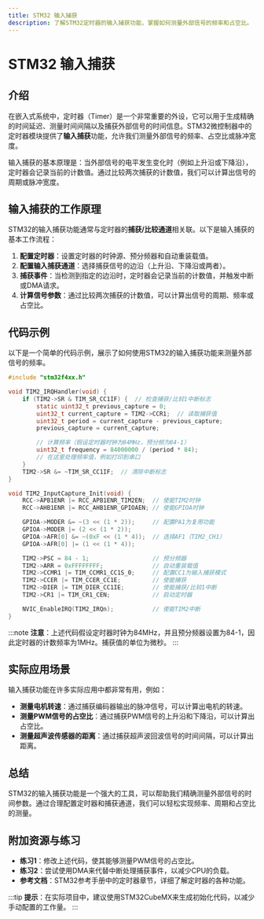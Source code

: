 ```yaml
---
title: STM32 输入捕获
description: 了解STM32定时器的输入捕获功能，掌握如何测量外部信号的频率和占空比。
---
```


# STM32 输入捕获

## 介绍

在嵌入式系统中，定时器（Timer）是一个非常重要的外设，它可以用于生成精确的时间延迟、测量时间间隔以及捕获外部信号的时间信息。STM32微控制器中的定时器模块提供了**输入捕获**功能，允许我们测量外部信号的频率、占空比或脉冲宽度。

输入捕获的基本原理是：当外部信号的电平发生变化时（例如上升沿或下降沿），定时器会记录当前的计数值。通过比较两次捕获的计数值，我们可以计算出信号的周期或脉冲宽度。

## 输入捕获的工作原理

STM32的输入捕获功能通常与定时器的**捕获/比较通道**相关联。以下是输入捕获的基本工作流程：

1. **配置定时器**：设置定时器的时钟源、预分频器和自动重装载值。
2. **配置输入捕获通道**：选择捕获信号的边沿（上升沿、下降沿或两者）。
3. **捕获事件**：当检测到指定的边沿时，定时器会记录当前的计数值，并触发中断或DMA请求。
4. **计算信号参数**：通过比较两次捕获的计数值，可以计算出信号的周期、频率或占空比。

## 代码示例

以下是一个简单的代码示例，展示了如何使用STM32的输入捕获功能来测量外部信号的频率。

```c
#include "stm32f4xx.h"

void TIM2_IRQHandler(void) {
    if (TIM2->SR & TIM_SR_CC1IF) {  // 检查捕获/比较1中断标志
        static uint32_t previous_capture = 0;
        uint32_t current_capture = TIM2->CCR1;  // 读取捕获值
        uint32_t period = current_capture - previous_capture;
        previous_capture = current_capture;

        // 计算频率（假设定时器时钟为84MHz，预分频为84-1）
        uint32_t frequency = 84000000 / (period * 84);
        // 在这里处理频率值，例如打印到串口
    }
    TIM2->SR &= ~TIM_SR_CC1IF;  // 清除中断标志
}

void TIM2_InputCapture_Init(void) {
    RCC->APB1ENR |= RCC_APB1ENR_TIM2EN;  // 使能TIM2时钟
    RCC->AHB1ENR |= RCC_AHB1ENR_GPIOAEN; // 使能GPIOA时钟

    GPIOA->MODER &= ~(3 << (1 * 2));     // 配置PA1为复用功能
    GPIOA->MODER |= (2 << (1 * 2));
    GPIOA->AFR[0] &= ~(0xF << (1 * 4));  // 选择AF1（TIM2_CH1）
    GPIOA->AFR[0] |= (1 << (1 * 4));

    TIM2->PSC = 84 - 1;                  // 预分频器
    TIM2->ARR = 0xFFFFFFFF;              // 自动重装载值
    TIM2->CCMR1 |= TIM_CCMR1_CC1S_0;     // 配置CC1为输入捕获模式
    TIM2->CCER |= TIM_CCER_CC1E;         // 使能捕获
    TIM2->DIER |= TIM_DIER_CC1IE;        // 使能捕获/比较1中断
    TIM2->CR1 |= TIM_CR1_CEN;            // 启动定时器

    NVIC_EnableIRQ(TIM2_IRQn);           // 使能TIM2中断
}
```

:::note
**注意**：上述代码假设定时器时钟为84MHz，并且预分频器设置为84-1，因此定时器的计数频率为1MHz。捕获值的单位为微秒。
:::

## 实际应用场景

输入捕获功能在许多实际应用中都非常有用，例如：

- **测量电机转速**：通过捕获编码器输出的脉冲信号，可以计算出电机的转速。
- **测量PWM信号的占空比**：通过捕获PWM信号的上升沿和下降沿，可以计算出占空比。
- **测量超声波传感器的距离**：通过捕获超声波回波信号的时间间隔，可以计算出距离。

## 总结

STM32的输入捕获功能是一个强大的工具，可以帮助我们精确测量外部信号的时间参数。通过合理配置定时器和捕获通道，我们可以轻松实现频率、周期和占空比的测量。

## 附加资源与练习

- **练习1**：修改上述代码，使其能够测量PWM信号的占空比。
- **练习2**：尝试使用DMA来代替中断处理捕获事件，以减少CPU的负载。
- **参考文档**：STM32参考手册中的定时器章节，详细了解定时器的各种功能。

:::tip
**提示**：在实际项目中，建议使用STM32CubeMX来生成初始化代码，以减少手动配置的工作量。
:::